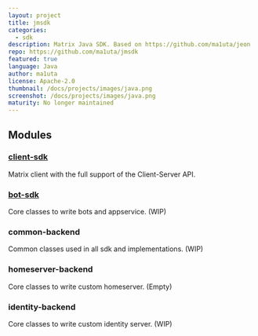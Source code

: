 ```yaml
---
layout: project
title: jmsdk
categories:
  - sdk
description: Matrix Java SDK. Based on https://github.com/ma1uta/jeon
repo: https://github.com/ma1uta/jmsdk
featured: true
language: Java
author: ma1uta
license: Apache-2.0
thumbnail: /docs/projects/images/java.png
screenshot: /docs/projects/images/java.png
maturity: No longer maintained
---
```


## Modules

### [client-sdk](https://github.com/ma1uta/jmsdk/blob/master/client-sdk/Readme.md)

Matrix client with the full support of the Client-Server API.

### [bot-sdk](https://github.com/ma1uta/jmsdk/blob/master/docs/Bot-sdk.md)

Core classes to write bots and appservice. (WIP)

### common-backend

Common classes used in all sdk and implementations. (WIP)

### homeserver-backend

Core classes to write custom homeserver. (Empty)

### identity-backend

Core classes to write custom identity server. (WIP)
